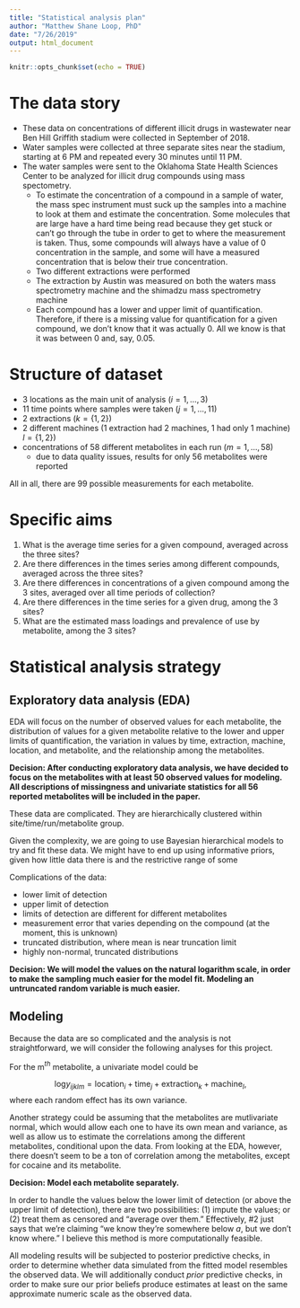 ```yaml
---
title: "Statistical analysis plan"
author: "Matthew Shane Loop, PhD"
date: "7/26/2019"
output: html_document
---
```


```r
knitr::opts_chunk$set(echo = TRUE)
```

# The data story

* These data on concentrations of different illicit drugs in wastewater near Ben Hill Griffith stadium were collected in September of 2018. 
* Water samples were collected at three separate sites near the stadium, starting at 6 PM and repeated every 30 minutes until 11 PM.
* The water samples were sent to the Oklahoma State Health Sciences Center to be analyzed for illicit drug compounds using mass spectometry.
  * To estimate the concentration of a compound in a sample of water, the mass spec instrument must suck up the samples into a machine to look at them and estimate the concentration. Some molecules that are large have a hard time being read because they get stuck or can't go through the tube in order to get to where the measurement is taken. Thus, some compounds will always have a value of 0 concentration in the sample, and some will have a measured concentration that is below their true concentration.
  * Two different extractions were performed
  * The extraction by Austin was measured on both the waters mass spectrometry machine and the shimadzu mass spectrometry machine
  * Each compound has a lower and upper limit of quantification. Therefore, if there is a missing value for quantification for a given compound, we don't know that it was actually 0. All we know is that it was between 0 and, say, 0.05.

# Structure of dataset

* 3 locations as the main unit of analysis ($i = 1,\dots, 3$)
* 11 time points where samples were taken ($j = 1,\dots,11$)
* 2 extractions ($k = \{1, 2\}$)
* 2 different machines (1 extraction had 2 machines, 1 had only 1 machine) $l = \{1, 2\}$)
* concentrations of 58 different metabolites in each run ($m = 1, \dots, 58$)
  * due to data quality issues, results for only 56 metabolites were reported
  
All in all, there are 99 possible measurements for each metabolite.

# Specific aims

1. What is the average time series for a given compound, averaged across the three sites?
2. Are there differences in the times series among different compounds, averaged across the three sites?
3. Are there differences in concentrations of a given compound among the 3 sites, averaged over all time periods of collection?
4. Are there differences in the time series for a given drug, among the 3 sites?
5. What are the estimated mass loadings and prevalence of use by metabolite, among the 3 sites?

# Statistical analysis strategy

## Exploratory data analysis (EDA)

EDA will focus on the number of observed values for each metabolite, the distribution of values for a given metabolite relative to the lower and upper limits of quantification, the variation in values by time, extraction, machine, location, and metabolite, and the relationship among the metabolites.

**Decision: After conducting exploratory data analysis, we have decided to focus on the metabolites with at least 50 observed values for modeling. All descriptions of missingness and univariate statistics for all 56 reported metabolites will be included in the paper.**

These data are complicated. They are hierarchically clustered within site/time/run/metabolite group. 

Given the complexity, we are going to use Bayesian hierarchical models to try and fit these data. We might have to end up using informative priors, given how little data there is and the restrictive range of some 

Complications of the data:

* lower limit of detection
* upper limit of detection
* limits of detection are different for different metabolites
* measurement error that varies depending on the compound (at the moment, this is unknown)
* truncated distribution, where mean is near truncation limit
* highly non-normal, truncated distributions

**Decision: We will model the values on the natural logarithm scale, in order to make the sampling much easier for the model fit. Modeling an untruncated random variable is much easier.**

## Modeling
Because the data are so complicated and the analysis is not straightforward, we will consider the following analyses for this project.

For the m$^{th}$ metabolite, a univariate model could be

$$\textrm{log}y_{ijklm} = \textrm{location}_i + \textrm{time}_j + \textrm{extraction}_k + \textrm{machine}_l, $$
where each random effect has its own variance.

Another strategy could be assuming that the metabolites are mutlivariate normal, which would allow each one to have its own mean and variance, as well as allow us to estimate the correlations among the different metabolites, conditional upon the data. From looking at the EDA, however, there doesn't seem to be a ton of correlation among the metabolites, except for cocaine and its metabolite.

**Decision: Model each metabolite separately.**

In order to handle the values below the lower limit of detection (or above the upper limit of detection), there are two possibilities: (1) impute the values; or (2) treat them as censored and "average over them." Effectively, #2 just says that we're claiming "we know they're somewhere below $a$, but we don't know where." I believe this method is more computationally feasible.

All modeling results will be subjected to posterior predictive checks, in order to determine whether data simulated from the fitted model resembles the observed data. We will additionally conduct *prior* predictive checks, in order to make sure our prior beliefs produce estimates at least on the same approximate numeric scale as the observed data.